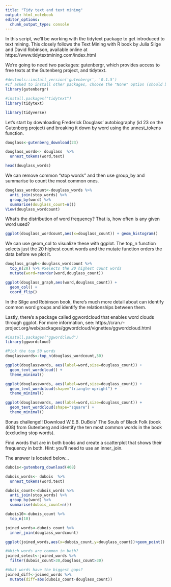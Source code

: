 ```yaml
---
title: "Tidy text and text mining"
output: html_notebook
editor_options: 
  chunk_output_type: console
---
```


In this script, we'll be working with the tidytext package to get introduced to text mining. This closely follows the Text Mining with R book by Julia Silge and David Robinson, available online at https://www.tidytextmining.com/index.html

We're going to need two packages: gutenbergr, which provides access to free texts at the Gutenberg project, and tidytext.

```r
#devtools::install_version('gutenbergr', '0.1.5')
#If asked to install other packages, choose the "None" option (should be #3)
library(gutenbergr)

#install.packages("tidytext")
library(tidytext)

library(tidyverse)
```

Let's start by downloading Frederick Douglass' autobiography (id 23 on the Gutenberg project) and breaking it down by word using the unnest_tokens function.

```r
douglass<-gutenberg_download(23)

douglass_words<- douglass  %>%
  unnest_tokens(word,text)

head(douglass_words)
```

We can remove common "stop words" and then use group_by and summarise to count the most common ones.

```r
douglass_wordcount<-douglass_words %>%
  anti_join(stop_words) %>%
  group_by(word) %>%
  summarise(douglass_count=n())
View(douglass_wordcount)
```

What's the distribution of word frequency? That is, how often is any given word used?

```r
ggplot(douglass_wordcount,aes(x=douglass_count)) + geom_histogram()

```

We can use geom_col to visualize these with ggplot. The top_n function selects just the 20 highest count words and the mutate function orders the data before we plot it.

```r
douglass_graph<-douglass_wordcount %>%
  top_n(20) %>% #Selects the 20 highest count words
  mutate(word=reorder(word,douglass_count)) 

ggplot(douglass_graph,aes(word,douglass_count)) +
  geom_col() +
  coord_flip()
```

In the Silge and Robinson book, there's much more detail about can identify common word groups and identify the relationships between them.

Lastly, there's a package called ggwordcloud that enables word clouds through ggplot. For more information, see: https://cran.r-project.org/web/packages/ggwordcloud/vignettes/ggwordcloud.html

```r
#install.packages("ggwordcloud")
library(ggwordcloud)

#Pick the top 50 words
douglasswords<-top_n(douglass_wordcount,50)

ggplot(douglasswords, aes(label=word,size=douglass_count)) +
  geom_text_wordcloud() +
  theme_minimal()

ggplot(douglasswords, aes(label=word,size=douglass_count)) +
  geom_text_wordcloud(shape="triangle-upright") +
  theme_minimal()

ggplot(douglasswords, aes(label=word,size=douglass_count)) +
  geom_text_wordcloud(shape="square") +
  theme_minimal()
```


Bonus challenge!!
Download W.E.B. DuBois' The Souls of Black Folk (book 408) from Gutenberg and identify the ten most common words in the book (excluding stop words).

Find words that are in both books and create a scatterplot that shows their frequency in both. Hint: you'll need to use an inner_join.

The answer is located below...




















```r
dubois<-gutenberg_download(408)

dubois_words<- dubois  %>%
  unnest_tokens(word,text)

dubois_count<-dubois_words %>%
  anti_join(stop_words) %>%
  group_by(word) %>%
  summarise(dubois_count=n()) 

dubois10<-dubois_count %>%
  top_n(10)

joined_words<-dubois_count %>%
  inner_join(douglass_wordcount)

ggplot(joined_words,aes(x=dubois_count,y=douglass_count))+geom_point()

#Which words are common in both?
joined_select<-joined_words %>%
  filter(dubois_count>30,douglass_count>30)

#What words have the biggest gaps?
joined_diff<-joined_words %>%
  mutate(diff=abs(dubois_count-douglass_count))
```

